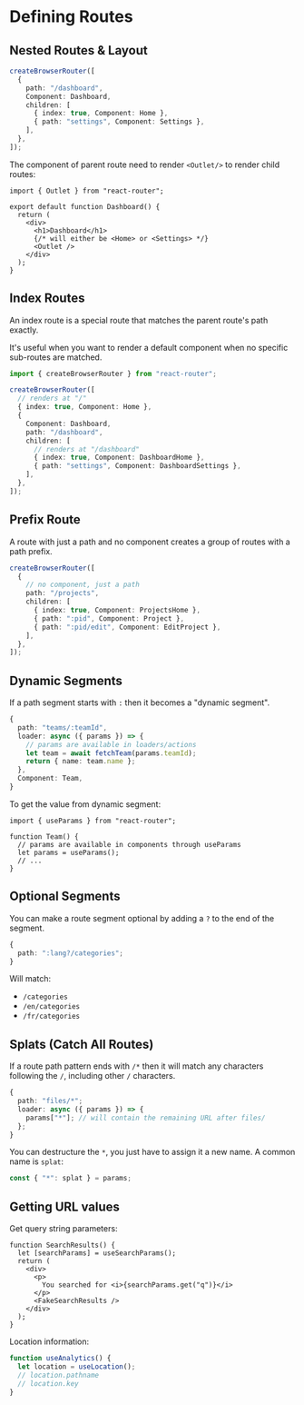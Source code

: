 # Defining Routes

## Nested Routes & Layout

```ts title="routes.ts"
createBrowserRouter([
  {
    path: "/dashboard",
    Component: Dashboard,
    children: [
      { index: true, Component: Home },
      { path: "settings", Component: Settings },
    ],
  },
]);
```

The component of parent route need to render `<Outlet/>` to render child routes:

```tsx title="Dashboard.tsx"
import { Outlet } from "react-router";

export default function Dashboard() {
  return (
    <div>
      <h1>Dashboard</h1>
      {/* will either be <Home> or <Settings> */}
      <Outlet />
    </div>
  );
}
```


## Index Routes

An index route is a special route that matches the parent route's path exactly.

It's useful when you want to render a default component when no specific sub-routes are matched.

```ts showLineNumbers {4,5,10,11}
import { createBrowserRouter } from "react-router";

createBrowserRouter([
  // renders at "/"
  { index: true, Component: Home },
  {
    Component: Dashboard,
    path: "/dashboard",
    children: [
      // renders at "/dashboard"
      { index: true, Component: DashboardHome },
      { path: "settings", Component: DashboardSettings },
    ],
  },
]);
```


## Prefix Route

A route with just a path and no component creates a group of routes with a path prefix.

```ts
createBrowserRouter([
  {
    // no component, just a path
    path: "/projects",
    children: [
      { index: true, Component: ProjectsHome },
      { path: ":pid", Component: Project },
      { path: ":pid/edit", Component: EditProject },
    ],
  },
]);
```


## Dynamic Segments

If a path segment starts with `:` then it becomes a "dynamic segment".

```ts
{
  path: "teams/:teamId",
  loader: async ({ params }) => {
    // params are available in loaders/actions
    let team = await fetchTeam(params.teamId);
    return { name: team.name };
  },
  Component: Team,
}
```

To get the value from dynamic segment:

```tsx title="Team.tsx"
import { useParams } from "react-router";

function Team() {
  // params are available in components through useParams
  let params = useParams();
  // ...
}
```


## Optional Segments

You can make a route segment optional by adding a `?` to the end of the segment.

```ts
{
  path: ":lang?/categories";
}
```

Will match:
- `/categories`
- `/en/categories`
- `/fr/categories`


## Splats (Catch All Routes)

If a route path pattern ends with `/*` then it will match any characters following the `/`, including other `/` characters.

```ts
{
  path: "files/*";
  loader: async ({ params }) => {
    params["*"]; // will contain the remaining URL after files/
  };
}
```

You can destructure the `*`, you just have to assign it a new name. A common name is `splat`:
```ts
const { "*": splat } = params;
```


## Getting URL values

Get query string parameters:

```tsx
function SearchResults() {
  let [searchParams] = useSearchParams();
  return (
    <div>
      <p>
        You searched for <i>{searchParams.get("q")}</i>
      </p>
      <FakeSearchResults />
    </div>
  );
}
```

Location information:
```ts
function useAnalytics() {
  let location = useLocation();
  // location.pathname
  // location.key
}
```
